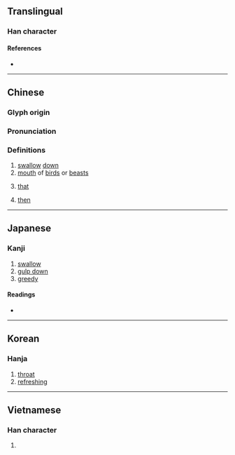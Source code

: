 {{also|哙}}
{{character info/new}}
==Translingual==

===Han character===
{{Han char|rn=30|rad=口|as=13|sn=16|four=68066|canj=ROMA|ids=⿰口會}}

====References====
* {{Han ref|kx=0211.040|dkj=04407|dj=0433.220|hdz=10693.030|uh=5672|ud=22130|bh=E944|bd=59716}}

----

==Chinese==
{{zh-forms|s=哙}}

===Glyph origin===
{{Han etym}}

===Pronunciation===
{{zh-pron
|m=kuài
|c=faai3
|h=pfs=
|md=guói/huòi
|mda=Cdo_that_huoi.ogg
|mn_note=huòi - vernacular; guói - literary
|mn=kōe
|w=
|mc=y
|oc=y
|cat=
}}

===Definitions===
{{zh-hanzi}}

# [[swallow]] [[down]]
# [[mouth]] of [[bird]]s or [[beast]]s
# {{lb|zh|Min Dong}} [[that]]
# {{lb|zh|Min Dong}} [[then]]
----

==Japanese==

===Kanji===
{{ja-kanji|grade=|rs=口13}}

# [[swallow]]
# [[gulp down]]
# [[greedy]]

====Readings====
* {{ja-readings
|goon=け
|kanon=かい
|kun=あか-るい, こころよ-い, すす-る, のど-
}}

----

==Korean==

===Hanja===
{{ko-hanja|hangeul=쾌|rv=kwae|mr=k'wae}}

# [[throat]]
# [[refreshing]]

----

==Vietnamese==

===Han character===
{{vi-hantu|[[khoái]], [[gọi]], [[còn]], [[gỏi]], [[gũi]], [[hỏi]], [[khoải]]|rs=口13}}

# {{rfdef|vi}}